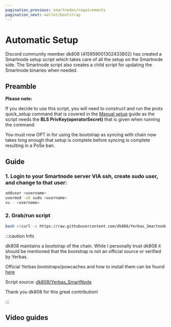 ```yaml
---
pagination_previous: smartnodes/requirements
pagination_next: wallet/bootstrap
---
```



# Automatic Setup

Discord community member dk808 (415959001302433802) has created a Smartnode setup script which takes care of all the setup on the Smartnode side. The Smartnode script also creates a child script for updating the Smartnode binaries when needed.

## Preamble

**Please note:**

If you decide to use this script, you will need to construct and run the protx quick_setup command that is covered in the [Manual setup][protx_setup] guide as the script needs the **BLS PrivKey(operatorSecret)** that is given when running the command.

You must now OPT in for using the bootstrap as syncing with chain now takes long enough that setup is complete before syncing is complete resulting in a PoSe ban.

## Guide

### 1. Login to your Smartnode server VIA ssh, create sudo user, and change to that user:

```bash
adduser <username>
usermod -aG sudo <username>
su - <username>
```

### 2. Grab/run script

```bash
bash <(curl -s https://raw.githubusercontent.com/dk808/Yerbas_Smartnode/main/install.sh)
```

:::caution Info

dk808 maintains a bootstrap of the chain. While I personally trust dk808 it should be mentioned that the bootstrap is not an official source or verified by Yerbas.

Official Yerbas bootstraps/powcaches and how to install them can be found [here][bootstrap]

Script source: [dk808/Yerbas_SmartNode][dk808]

Thank you dk808 for this great contribution!

:::

## Video guides

<ReactPlayer
  playing
  controls
  url="https://www.youtube.com/watch?v=2jj3-8cRo8o"
  playing={false}
/>

[protx_setup]: docs/smartnodes/installation/manualsetup#build-protx
[dk808]: https://github.com/dk808/Yerbas_SmartNode
[bootstrap]: docs/wallet/bootstrap
